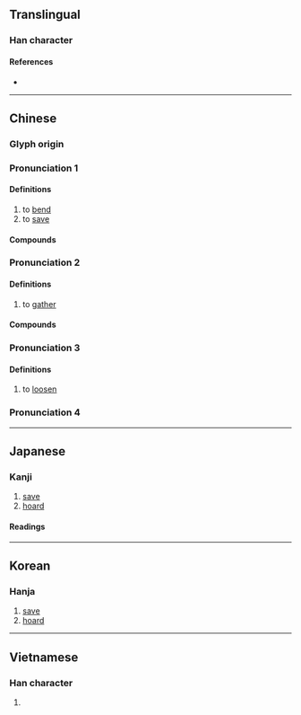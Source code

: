 {{also|攅|攒}}
{{character info}}
==Translingual==
{{Han simplified forms|攢|攅|攒|ex=y}}

===Han character===
{{Han char|rn=64|rad=手|as=19|sn=22|four=54086|canj=QHUC|ids=⿰扌贊}}

====References====
* {{Han ref|kx=0464.160|dkj=13030|dj=0813.130|hdz=31990.060|uh=6522|ud=25890|bh=F6E3|bd=63203}}

----

==Chinese==
{{zh-forms|s=攒}}

===Glyph origin===
{{Han etym}}

===Pronunciation 1===
{{zh-pron
|m=zǎn
|ma=Zh-zan.ogg
|c=zaan2
|h=pfs=
|md=
|mn=
|w=
|cat=v
}}

====Definitions====
{{zh-hanzi}}

# to [[bend]]
# to [[save]]

====Compounds====
{{zh-der|攢勁|積攢}}

===Pronunciation 2===
{{zh-pron
|m=cuán
|c=cyun4,zyun6,zaan6
|h=pfs=
|md=
|mn=
|w=
|mc=2
|oc=2
|cat=v
}}

====Definitions====
{{zh-hanzi}}

# to [[gather]]

====Compounds====
{{zh-der|四馬攢蹄|怒目攢眉|亂箭攢心|攢盒|攢錢|攢射|攢眉蹙鼻|萬頭攢動|攢宮|攢茶|攢蹄|攢湯|攢湊|攢底|萬箭攢心|攢聚|眾毛攢裘|攢露|攢餡兒|攢拌兒|攢眉|攢蹙|攢盤|攢毆|攢眉苦臉|攢矢|打攢盤|泯耳攢蹄|攢典|攢三聚五|攢簇|花攢錦簇|齊攢|花簇錦攢}}

===Pronunciation 3===
{{zh-pron
|m=zàn
|h=pfs=
|md=
|mn=
|w=
|mc=1
|oc=1
|cat=v
}}

====Definitions====
{{zh-hanzi}}

# to [[loosen]]

===Pronunciation 4===
{{zh-see|鑽}}
----

==Japanese==

===Kanji===
{{ja-kanji|grade=|rs=手19|shin=攅}}

# [[save]]
# [[hoard]]

====Readings====
{{ja-readings
|goon=さん, ざん
|kanon=さん
|kun=あつ-める, あつ-まる
}}

----

==Korean==

===Hanja===
{{ko-hanja|hangeul=찬|eumhun=|rv=chan|mr=ch'an|y=chan}}

# [[save]]
# [[hoard]]

----

==Vietnamese==

===Han character===
{{vi-hantu|[[quần]], [[toản]], [[toàn]]|rs=手19}}

# {{rfdef|vi|sort=手19}}